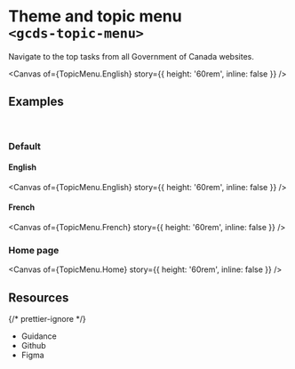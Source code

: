 
<Meta of={TopicMenu} name="Overview" />

# Theme and topic menu<br/>`<gcds-topic-menu>`

Navigate to the top tasks from all Government of Canada websites.

<Canvas of={TopicMenu.English} story={{ height: '60rem', inline: false }} />

## Examples

<br />

### Default

#### English

<Canvas of={TopicMenu.English} story={{ height: '60rem', inline: false }} />

#### French

<Canvas of={TopicMenu.French} story={{ height: '60rem', inline: false }} />

### Home page

<Canvas of={TopicMenu.Home} story={{ height: '60rem', inline: false }} />

## Resources

{/* prettier-ignore */}
<ul class="resources-list">
  <li>
    <gcds-link size="regular" href="https://design-system.alpha.canada.ca/en/components/theme-and-topic-menu/" target="_blank">Guidance</gcds-link>
  </li>
  <li>
    <gcds-link size="regular" href="https://github.com/cds-snc/gcds-components/tree/main/packages/web/src/components/gcds-topic-menu" target="_blank">Github</gcds-link>
  </li>
  <li>
    <gcds-link size="regular" href="https://www.figma.com/file/mh2maMG2NBtk41k1O1UGHV/Canadian-Digital-Service%E2%80%A8---GC-Design-System?type=design&node-id=7696-5049&mode=design&t=v5lCWmOttygWHdYf-0" target="_blank">Figma</gcds-link>
  </li>
</ul>
